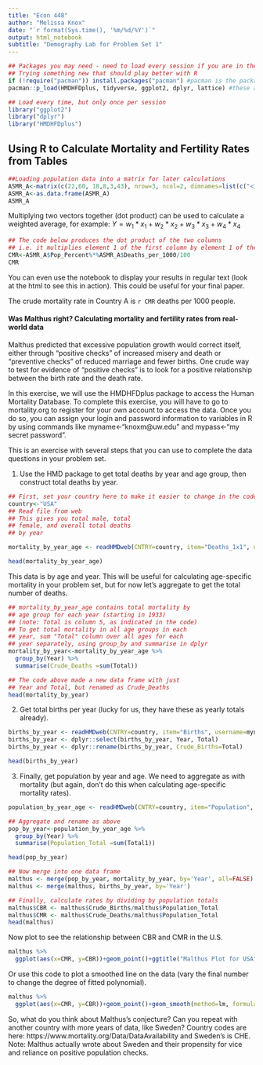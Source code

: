 ```yaml
---
title: "Econ 448"
author: "Melissa Knox"
date: "`r format(Sys.time(), '%m/%d/%Y')`"
output: html_notebook
subtitle: "Demography Lab for Problem Set 1"
---
```


```r
## Packages you may need - need to load every session if you are in the cloud
## Trying something new that should play better with R
if (!require("pacman")) install.packages("pacman") #pacman is the package that installs packages nicely
pacman::p_load(HMDHFDplus, tidyverse, ggplot2, dplyr, lattice) #these are the packages you may need
```

```r
## Load every time, but only once per session 
library("ggplot2")
library("dplyr")
library("HMDHFDplus")
```
## Using R to Calculate Mortality and Fertility Rates from Tables
```r
##Loading population data into a matrix for later calculations
ASMR_A<-matrix(c(22,60, 18,8,3,43), nrow=3, ncol=2, dimnames=list(c("<15","15-64",">64"), c("Pop_Percent","Deaths_per_1000")))
ASMR_A<-as.data.frame(ASMR_A)
ASMR_A

```
Multiplying two vectors together (dot product) can be used to calculate a weighted average, for example: $Y=w_{1}*x_{1}+w_{2}*x_{2}+w_{3}*x_{3}+w_{4}*x_{4}$

```r
## The code below produces the dot product of the two columns
## i.e. it multiplies element 1 of the first column by element 1 of the second, etc, and adds all of the results
CMR<-ASMR_A$Pop_Percent%*%ASMR_A$Deaths_per_1000/100
CMR

```

You can even use the notebook to display your results in regular text (look at the html to see this in action). This could be useful for your final paper.

The crude mortality rate in Country A is `r CMR` deaths per 1000 people.


#### Was Malthus right? Calculating mortality and fertility rates from real-world data
Malthus predicted that excessive population growth would correct itself, either through "positive checks" of increased misery and death or "preventive checks" of reduced marriage and fewer births. One crude way to test for evidence of "positive checks" is to look for a positive relationship between the birth rate and the death rate.

In this exercise, we will use the HMDHFDplus package to access the Human Mortality Database. To complete this exercise, you will have to go to mortality.org to register for your own account to access the data. Once you do so, you can assign your login and password information to variables in R by using commands like myname<-"knoxm@uw.edu" and mypass<-"my secret password".

This is an exercise with several steps that you can use to complete the data questions in your problem set.

1. Use the HMD package to get total deaths by year and age group, then construct total deaths by year.  
```r
## First, set your country here to make it easier to change in the code below:
country<-"USA"
## Read file from web
## This gives you total male, total
## female, and overall total deaths
## by year

mortality_by_year_age <- readHMDweb(CNTRY=country, item="Deaths_1x1", username=myname, password=mypass) 

head(mortality_by_year_age)

```

This data is by age and year.  This will be useful for calculating age-specific mortality in your problem set, but for now let's aggregate to get the total number of deaths.

```r
## mortality_by_year_age contains total mortality by 
## age group for each year (starting in 1933)
## (note: Total is column 5, as indicated in the code)
## To get total mortality in all age groups in each
## year, sum "Total" column over all ages for each
## year separately, using group_by and summarise in dplyr
mortality_by_year<-mortality_by_year_age %>%
  group_by(Year) %>%
  summarise(Crude_Deaths =sum(Total))

## The code above made a new data frame with just
## Year and Total, but renamed as Crude_Deaths
head(mortality_by_year)
```
2. Get total births per year (lucky for us, they have these as yearly totals already).
```r
births_by_year <- readHMDweb(CNTRY=country, item="Births", username=myname, password=mypass) 
births_by_year <- dplyr::select(births_by_year, Year, Total)
births_by_year <- dplyr::rename(births_by_year, Crude_Births=Total) 

head(births_by_year)
```
3. Finally, get population by year and age. We need to aggregate as with mortality (but again, don't do this when calculating age-specific mortality rates).

```r
population_by_year_age <- readHMDweb(CNTRY=country, item="Population", username=myname, password=mypass) 

## Aggregate and rename as above
pop_by_year<-population_by_year_age %>%
  group_by(Year) %>%
  summarise(Population_Total =sum(Total1))

head(pop_by_year)
```

```r
## Now merge into one data frame
malthus <- merge(pop_by_year, mortality_by_year, by='Year', all=FALSE) 
malthus <- merge(malthus, births_by_year, by='Year')

## Finally, calculate rates by dividing by population totals
malthus$CBR <- malthus$Crude_Births/malthus$Population_Total
malthus$CMR <- malthus$Crude_Deaths/malthus$Population_Total
head(malthus)

```

Now plot to see the relationship between CBR and CMR in the U.S.
```r
malthus %>%
  ggplot(aes(x=CMR, y=CBR))+geom_point()+ggtitle("Malthus Plot for USA")
```
Or use this code to plot a smoothed line on the data (vary the final number to change the degree of fitted polynomial).
```r
malthus %>%
  ggplot(aes(x=CMR, y=CBR))+geom_point()+geom_smooth(method=lm, formula= y~poly(x,3))+ggtitle("Malthus Plot for USA with Fitted Polynomial")
```

So, what do you think about Malthus's conjecture? Can you repeat with another country with more years of data, like Sweden? Country codes are here: https://www.mortality.org/Data/DataAvailability and Sweden's is CHE. Note: Malthus actually wrote about Sweden and their propensity for vice and reliance on positive population checks.

